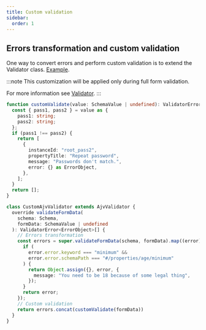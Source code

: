 ```yaml
---
title: Custom validation
sidebar:
  order: 1
---
```


## Errors transformation and custom validation

One way to convert errors and perform custom validation is to extend the Validator class.
[Example](https://x0k.github.io/svelte-jsonschema-form/playground/?sample=Validation).

:::note
This customization will be applied only during full form validation.

For more information see [Validator](../../api-reference/validator/).
:::

```typescript
function customValidate(value: SchemaValue | undefined): ValidatorError<ErrorObject>[] {
  const { pass1, pass2 } = value as {
    pass1: string;
    pass2: string;
  };
  if (pass1 !== pass2) {
    return [
      {
        instanceId: "root_pass2",
        propertyTitle: "Repeat password",
        message: "Passwords don't match.",
        error: {} as ErrorObject,
      },
    ];
  }
  return [];
}

class CustomAjvValidator extends AjvValidator {
  override validateFormData(
    schema: Schema,
    formData: SchemaValue | undefined
  ): ValidatorError<ErrorObject>[] {
    // Errors transformation
    const errors = super.validateFormData(schema, formData).map((error) => {
      if (
        error.error.keyword === "minimum" &&
        error.error.schemaPath === "#/properties/age/minimum"
      ) {
        return Object.assign({}, error, {
          message: "You need to be 18 because of some legal thing",
        });
      }
      return error;
    });
    // Custom validation
    return errors.concat(customValidate(formData))
  }
}
```

